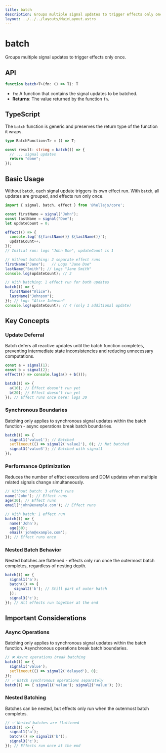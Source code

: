 ```yaml
---
title: batch
description: Groups multiple signal updates to trigger effects only once.
layout: ../../../layouts/MainLayout.astro
---
```


# batch

Groups multiple signal updates to trigger effects only once.

## API

```typescript
function batch<T>(fn: () => T): T
```

- `fn`: A function that contains the signal updates to be batched.
- **Returns**: The value returned by the function `fn`.

## TypeScript

The `batch` function is generic and preserves the return type of the function it wraps.

```typescript
type BatchFunction<T> = () => T;

const result: string = batch(() => {
  // ... signal updates
  return "done";
});
```

## Basic Usage

Without `batch`, each signal update triggers its own effect run. With `batch`, all updates are grouped, and effects run only once.

```typescript
import { signal, batch, effect } from '@hellajs/core';

const firstName = signal("John");
const lastName = signal("Doe");
let updateCount = 0;

effect(() => {
  console.log(`${firstName()} ${lastName()}`);
  updateCount++;
});
// Initial run: logs "John Doe", updateCount is 1

// Without batching: 2 separate effect runs
firstName("Jane");   // Logs "Jane Doe"
lastName("Smith"); // Logs "Jane Smith"
console.log(updateCount); // 3

// With batching: 1 effect run for both updates
batch(() => {
  firstName("Alice");
  lastName("Johnson");
}); // Logs "Alice Johnson"
console.log(updateCount); // 4 (only 1 additional update)
```

## Key Concepts

### Update Deferral

Batch defers all reactive updates until the batch function completes, preventing intermediate state inconsistencies and reducing unnecessary computations.

```typescript
const a = signal(1);
const b = signal(2);
effect(() => console.log(a() + b()));

batch(() => {
  a(10); // Effect doesn't run yet
  b(20); // Effect doesn't run yet
}); // Effect runs once here: logs 30
```

### Synchronous Boundaries

Batching only applies to synchronous signal updates within the batch function - async operations break batch boundaries.

```typescript
batch(() => {
  signal1('value1'); // Batched
  setTimeout(() => signal2('value2'), 0); // Not batched
  signal3('value3'); // Batched with signal1
});
```

### Performance Optimization

Reduces the number of effect executions and DOM updates when multiple related signals change simultaneously.

```typescript
// Without batch: 3 effect runs
name('John'); // Effect runs
age(30); // Effect runs  
email('john@example.com'); // Effect runs

// With batch: 1 effect run
batch(() => {
  name('John');
  age(30);
  email('john@example.com');
}); // Effect runs once
```

### Nested Batch Behavior

Nested batches are flattened - effects only run once the outermost batch completes, regardless of nesting depth.

```typescript
batch(() => {
  signal1('a');
  batch(() => {
    signal2('b'); // Still part of outer batch
  });
  signal3('c');
}); // All effects run together at the end
```

## Important Considerations

### Async Operations

Batching only applies to synchronous signal updates within the batch function. Asynchronous operations break batch boundaries.

```typescript
// ❌ Async operations break batching
batch(() => {
  signal1('value');
  setTimeout(() => signal2('delayed'), 0);
});
// ✅ Batch synchronous operations separately
batch(() => { signal1('value'); signal2('value'); });
```

### Nested Batching

Batches can be nested, but effects only run when the outermost batch completes.

```typescript
// ✅ Nested batches are flattened
batch(() => {
  signal1('a');
  batch(() => signal2('b'));
  signal3('c');
}); // Effects run once at the end
```

